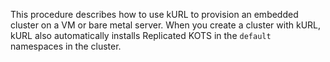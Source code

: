 This procedure describes how to use kURL to provision an embedded cluster on a VM or bare metal server. When you create a cluster with kURL, kURL also automatically installs Replicated KOTS in the `default` namespaces in the cluster.